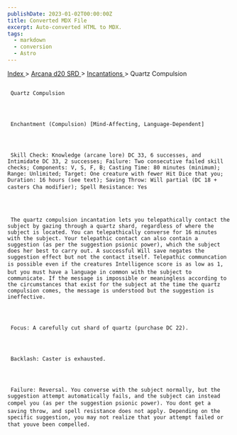 ```yaml
---
publishDate: 2023-01-02T00:00:00Z
title: Converted MDX File
excerpt: Auto-converted HTML to MDX.
tags:
  - markdown
  - conversion
  - Astro
---
```


[
Index
](-index) >
[
Arcana d20 SRD
](arcana-d20-srd-index) >
[
Incantations
](arcana-d20-srd-incantations-index) > Quartz Compulsion

##

     Quartz Compulsion




     Enchantment (Compulsion) [Mind-Affecting, Language-Dependent]




     Skill Check: Knowledge (arcane lore) DC 33, 6 successes, and Intimidate DC 33, 2 successes; Failure: Two consecutive failed skill checks; Components: V, S, F, B; Casting Time: 80 minutes (minimum); Range: Unlimited; Target: One creature with fewer Hit Dice that you; Duration: 16 hours (see text); Saving Throw: Will partial (DC 18 + casters Cha modifier); Spell Resistance: Yes




     The quartz compulsion incantation lets you telepathically contact the subject by gazing through a quartz shard, regardless of where the subject is located. You can telepathically converse for 16 minutes with the subject. Your telepathic contact can also contain a suggestion (as per the suggestion psionic power), which the subject does her best to carry out. A successful Will save negates the suggestion effect but not the contact itself. Telepathic communcation is possible even if the creatures Intelligence score is as low as 1, but you must have a language in common with the subject to communicate. If the message is impossible or meaningless according to the circumstances that exist for the subject at the time the quartz compulsion comes, the message is understood but the suggestion is ineffective.




     Focus: A carefully cut shard of quartz (purchase DC 22).




     Backlash: Caster is exhausted.




     Failure: Reversal. You converse with the subject normally, but the suggestion attempt automatically fails, and the subject can instead compel you (as per the suggestion psionic power). You dont get a saving throw, and spell resistance does not apply. Depending on the specific suggestion, you may not realize that your attempt failed or that youve been compelled.
